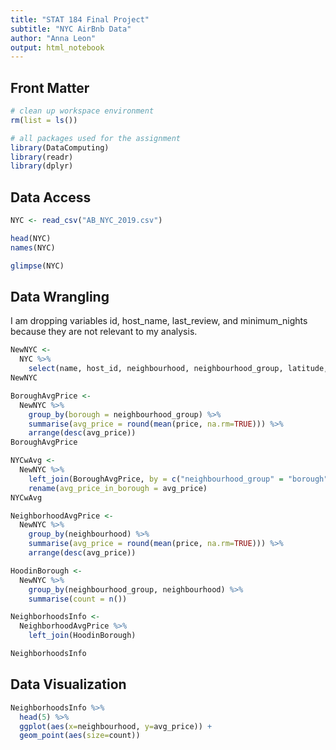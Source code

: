 ```yaml
---
title: "STAT 184 Final Project"
subtitle: "NYC AirBnb Data"
author: "Anna Leon"
output: html_notebook
---
```


## Front Matter

```r
# clean up workspace environment
rm(list = ls())

# all packages used for the assignment
library(DataComputing)
library(readr)
library(dplyr)
```

## Data Access

```r
NYC <- read_csv("AB_NYC_2019.csv")

head(NYC)
names(NYC)
```

```r
glimpse(NYC) 
```

## Data Wrangling

I am dropping variables id, host_name, last_review, and minimum_nights because they are not relevant to my analysis.
```r
NewNYC <-
  NYC %>%
    select(name, host_id, neighbourhood, neighbourhood_group, latitude, longitude, room_type, price, number_of_reviews, reviews_per_month, calculated_host_listings_count, availability_365)
NewNYC
```

```r
BoroughAvgPrice <-
  NewNYC %>%
    group_by(borough = neighbourhood_group) %>%
    summarise(avg_price = round(mean(price, na.rm=TRUE))) %>%
    arrange(desc(avg_price))
BoroughAvgPrice
```

```r
NYCwAvg <-
  NewNYC %>%
    left_join(BoroughAvgPrice, by = c("neighbourhood_group" = "borough")) %>%
    rename(avg_price_in_borough = avg_price)
NYCwAvg
```

```r
NeighborhoodAvgPrice <-
  NewNYC %>%
    group_by(neighbourhood) %>%
    summarise(avg_price = round(mean(price, na.rm=TRUE))) %>%
    arrange(desc(avg_price))

HoodinBorough <-
  NewNYC %>%
    group_by(neighbourhood_group, neighbourhood) %>%
    summarise(count = n())

NeighborhoodsInfo <-
  NeighborhoodAvgPrice %>%
    left_join(HoodinBorough)

NeighborhoodsInfo
```

## Data Visualization

```r
NeighborhoodsInfo %>%
  head(5) %>%
  ggplot(aes(x=neighbourhood, y=avg_price)) + 
  geom_point(aes(size=count)) 
```


